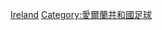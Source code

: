 {{Commonscat|Association football players by team in Ireland}}

[[Category:各國球會的足球運動員|Ireland]]
[[Category:愛爾蘭共和國足球|Category:愛爾蘭共和國足球]]